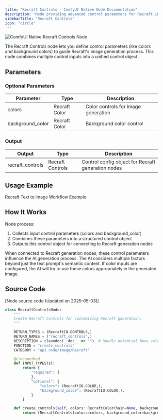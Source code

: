 ```yaml
---
title: "Recraft Controls - ComfyUI Native Node Documentation"
description: "Node providing advanced control parameters for Recraft image generation"
sidebarTitle: "Recraft Controls"
icon: "circle"
---
```


![ComfyUI Native Recraft Controls Node](/images/built-in-nodes/api_nodes/recraft/recraft-contorols.jpg)

The Recraft Controls node lets you define control parameters (like colors and background colors) to guide Recraft's image generation process. This node combines multiple control inputs into a unified control object.

## Parameters

### Optional Parameters

| Parameter        | Type          | Description                         |
| ---------------- | ------------- | ----------------------------------- |
| colors           | Recraft Color | Color controls for image generation |
| background_color | Recraft Color | Background color control            |

### Output

| Output           | Type             | Description                                        |
| ---------------- | ---------------- | -------------------------------------------------- |
| recraft_controls | Recraft Controls | Control config object for Recraft generation nodes |

## Usage Example

<Card title="Recraft Text to Image Workflow Example" icon="book" href="/tutorials/api-nodes/recraft/recraft-text-to-image">
Recraft Text to Image Workflow Example
</Card>

## How It Works

Node process:

1. Collects input control parameters (colors and background_color)
2. Combines these parameters into a structured control object  
3. Outputs this control object for connecting to Recraft generation nodes

When connected to Recraft generation nodes, these control parameters influence the AI generation process. The AI considers multiple factors beyond just the text prompt's semantic content. If color inputs are configured, the AI will try to use these colors appropriately in the generated image.

## Source Code

[Node source code (Updated on 2025-05-03)]

```python
class RecraftControlsNode:
    """
    Create Recraft Controls for customizing Recraft generation.
    """

    RETURN_TYPES = (RecraftIO.CONTROLS,)
    RETURN_NAMES = ("recraft_controls",)
    DESCRIPTION = cleandoc(__doc__ or "")  # Handle potential None value
    FUNCTION = "create_controls"
    CATEGORY = "api node/image/Recraft"

    @classmethod
    def INPUT_TYPES(s):
        return {
            "required": {
            },
            "optional": {
                "colors": (RecraftIO.COLOR,),
                "background_color": (RecraftIO.COLOR,),
            }
        }

    def create_controls(self, colors: RecraftColorChain=None, background_color: RecraftColorChain=None):
        return (RecraftControls(colors=colors, background_color=background_color), )

```